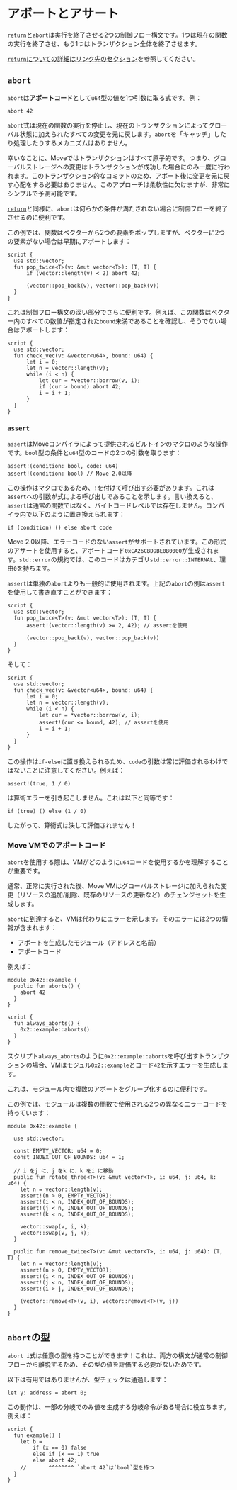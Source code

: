 # アボートとアサート

[`return`](functions.mdx)と`abort`は実行を終了させる2つの制御フロー構文です。1つは現在の関数の実行を終了させ、もう1つはトランザクション全体を終了させます。

[`return`についての詳細はリンク先のセクション](functions.mdx)を参照してください。

## `abort`

`abort`は**アボートコード**として`u64`型の値を1つ引数に取る式です。例：

```move
abort 42
```

`abort`式は現在の関数の実行を停止し、現在のトランザクションによってグローバル状態に加えられたすべての変更を元に戻します。`abort`を「キャッチ」したり処理したりするメカニズムはありません。

幸いなことに、Moveではトランザクションはすべて原子的です。つまり、グローバルストレージへの変更はトランザクションが成功した場合にのみ一度に行われます。このトランザクション的なコミットのため、アボート後に変更を元に戻す心配をする必要はありません。このアプローチは柔軟性に欠けますが、非常にシンプルで予測可能です。

[`return`](functions.mdx)と同様に、`abort`は何らかの条件が満たされない場合に制御フローを終了させるのに便利です。

この例では、関数はベクターから2つの要素をポップしますが、ベクターに2つの要素がない場合は早期にアボートします：

```move
script {
  use std::vector;
  fun pop_twice<T>(v: &mut vector<T>): (T, T) {
      if (vector::length(v) < 2) abort 42;

      (vector::pop_back(v), vector::pop_back(v))
  }
}
```

これは制御フロー構文の深い部分でさらに便利です。例えば、この関数はベクター内のすべての数値が指定された`bound`未満であることを確認し、そうでない場合はアボートします：

```move
script {
  use std::vector;
  fun check_vec(v: &vector<u64>, bound: u64) {
      let i = 0;
      let n = vector::length(v);
      while (i < n) {
          let cur = *vector::borrow(v, i);
          if (cur > bound) abort 42;
          i = i + 1;
      }
  }
}
```

### `assert`

`assert`はMoveコンパイラによって提供されるビルトインのマクロのような操作です。`bool`型の条件と`u64`型のコードの2つの引数を取ります：

```move
assert!(condition: bool, code: u64)
assert!(condition: bool) // Move 2.0以降
```

この操作はマクロであるため、`!`を付けて呼び出す必要があります。これは`assert`への引数が式による呼び出しであることを示します。言い換えると、`assert`は通常の関数ではなく、バイトコードレベルでは存在しません。コンパイラ内で以下のように置き換えられます：

```move
if (condition) () else abort code
```

Move 2.0以降、エラーコードのない`assert`がサポートされています。この形式のアサートを使用すると、アボートコード`0xCA26CBD9BE0B0000`が生成されます。`std::error`の規約では、このコードはカテゴリ`std::error::INTERNAL`、理由`0`を持ちます。

`assert`は単独の`abort`よりも一般的に使用されます。上記の`abort`の例は`assert`を使用して書き直すことができます：

```move
script {
  use std::vector;
  fun pop_twice<T>(v: &mut vector<T>): (T, T) {
      assert!(vector::length(v) >= 2, 42); // assertを使用

      (vector::pop_back(v), vector::pop_back(v))
  }
}
```

そして：

```move
script {
  use std::vector;
  fun check_vec(v: &vector<u64>, bound: u64) {
      let i = 0;
      let n = vector::length(v);
      while (i < n) {
          let cur = *vector::borrow(v, i);
          assert!(cur <= bound, 42); // assertを使用
          i = i + 1;
      }
  }
}
```

この操作は`if-else`に置き換えられるため、`code`の引数は常に評価されるわけではないことに注意してください。例えば：

```move
assert!(true, 1 / 0)
```

は算術エラーを引き起こしません。これは以下と同等です：

```move
if (true) () else (1 / 0)
```

したがって、算術式は決して評価されません！

### Move VMでのアボートコード

`abort`を使用する際は、VMがどのように`u64`コードを使用するかを理解することが重要です。

通常、正常に実行された後、Move VMはグローバルストレージに加えられた変更（リソースの追加/削除、既存のリソースの更新など）のチェンジセットを生成します。

`abort`に到達すると、VMは代わりにエラーを示します。そのエラーには2つの情報が含まれます：

- アボートを生成したモジュール（アドレスと名前）
- アボートコード

例えば：

```move
module 0x42::example {
  public fun aborts() {
    abort 42
  }
}

script {
  fun always_aborts() {
    0x2::example::aborts()
  }
}
```

スクリプト`always_aborts`のように`0x2::example::aborts`を呼び出すトランザクションの場合、VMはモジュル`0x2::example`とコード`42`を示すエラーを生成します。

これは、モジュール内で複数のアボートをグループ化するのに便利です。

この例では、モジュールは複数の関数で使用される2つの異なるエラーコードを持っています：

```move
module 0x42::example {

  use std::vector;

  const EMPTY_VECTOR: u64 = 0;
  const INDEX_OUT_OF_BOUNDS: u64 = 1;

  // i をj に、j をk に、k をi に移動
  public fun rotate_three<T>(v: &mut vector<T>, i: u64, j: u64, k: u64) {
    let n = vector::length(v);
    assert!(n > 0, EMPTY_VECTOR);
    assert!(i < n, INDEX_OUT_OF_BOUNDS);
    assert!(j < n, INDEX_OUT_OF_BOUNDS);
    assert!(k < n, INDEX_OUT_OF_BOUNDS);

    vector::swap(v, i, k);
    vector::swap(v, j, k);
  }

  public fun remove_twice<T>(v: &mut vector<T>, i: u64, j: u64): (T, T) {
    let n = vector::length(v);
    assert!(n > 0, EMPTY_VECTOR);
    assert!(i < n, INDEX_OUT_OF_BOUNDS);
    assert!(j < n, INDEX_OUT_OF_BOUNDS);
    assert!(i > j, INDEX_OUT_OF_BOUNDS);

    (vector::remove<T>(v, i), vector::remove<T>(v, j))
  }
}
```

## `abort`の型

`abort i`式は任意の型を持つことができます！これは、両方の構文が通常の制御フローから離脱するため、その型の値を評価する必要がないためです。

以下は有用ではありませんが、型チェックは通過します：

```move
let y: address = abort 0;
```

この動作は、一部の分岐でのみ値を生成する分岐命令がある場合に役立ちます。例えば：

```move
script {
  fun example() {
    let b =
        if (x == 0) false
        else if (x == 1) true
        else abort 42;
    //       ^^^^^^^^ `abort 42`は`bool`型を持つ
  }
}
```
